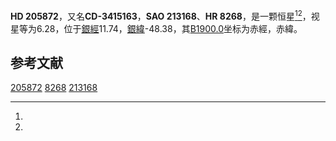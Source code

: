 {{Starbox begin
| name = HD 205872
}}
{{Starbox observe
| epoch = [[J2000.0|J2000.0]]
| constell = {{星座名待查}}<ref name=SIMBAD>{{cite web
 | url=http://simbad.u-strasbg.fr/simbad/sim-id?Ident=HR+8268
 | title=Pulsating variable Star
 | publisher=Centre de Données astronomiques de Strasbourg
 | work=SIMBAD
 | accessdate=2012-07-13
 | archive-date=2016-03-17
 | archive-url=https://web.archive.org/web/20160317191820/http://simbad.u-strasbg.fr/simbad/sim-id?Ident=HR+8268
 | dead-url=no
 }}</ref><ref name=DATA>{{cite web
 | url=http://vizier.u-strasbg.fr/viz-bin/VizieR-5?-out.add=.&-source=5050&-corr=PK=HR&-out.max=9999&HR=8268
 | title=VizieR Detailed Page
 | accessdate=2012-07-13
 | archive-date=2019-02-16
 | archive-url=https://web.archive.org/web/20190216100856/http://vizier.u-strasbg.fr/viz-bin/VizieR-5?-out.add=.&-source=5050&-corr=PK=HR&-out.max=9999&HR=8268
 | dead-url=no
 }}</ref>
| 星官 = 
| ra = {{RA|21|39|6.1}}<ref name=SIMBAD /><ref name=DATA />
| dec = {{DEC|-33|40|45}}<ref name=SIMBAD /><ref name=DATA />
| appmag_v = 6.28<ref name=SIMBAD /><ref name=DATA />
}}
{{Starbox character
| class = G8IV<ref name=SIMBAD /><ref name=DATA />
| b-v = 0.92<ref name=SIMBAD /><ref name=DATA />
| u-b = <ref name=SIMBAD /><ref name=DATA />
| r-i = <ref name=SIMBAD /><ref name=DATA />
| variable = 
}}
{{Starbox astrometry
| radial_v = 
| prop_mo_ra = -20
| parallax = 
| p_error = 
}}
{{Starbox catalog
| names =CD-3415163，[[SAO星表|SAO]] 213168，[[HD星表|HD]] 205872，[[HR星表|HR]] 8268}}
{{Starbox reference |Simbad=HR+8268}}
{{Starbox end}}

'''HD 205872'''，又名'''CD-3415163'''，'''SAO 213168'''、'''HR 8268'''，是一颗恒星<ref name=SIMBAD /><ref name=DATA />，视星等为6.28，位于[[銀道座標系|銀經]]11.74，[[銀道座標系|銀緯]]-48.38，其[[B1900.0|B1900.0]]坐标为赤經{{RA|21|33|5.4}}，赤緯{{DEC|-34|-48.38|42}}。

== 参考文献 ==
{{reflist}}

{{star-stub}}

[[Category:HD和HDE天體|205872]]
[[Category:HR天體|8268]]
[[Category:SAO天體|213168]]